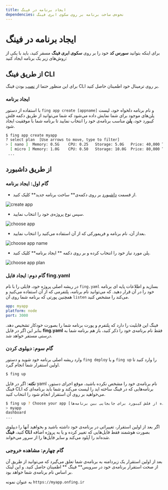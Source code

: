 ```yaml
---
title: ایجاد برنامه در فینگ
dependencies: نحوه‌ی ساخت برنامه بر روی سکوی ابری فینگ
---
```



# ایجاد برنامه در فینگ

برای اینکه بتوانید **سورس کد** خود را بر روی **سکوی ابری فینگ** مسقر کنید، باید با یکی از روش‌های زیر یک برنامه ایجاد کنید:

## از طریق فینگ‌ CLI

برای این منظور حتما از [نصب](/quickstart/installation) بودن فینگ ‌CLI بر روی ترمینال خود اطمینان حاصل کنید.

### ایجاد برنامه

با استفاده از دستور `fing app create [appname]` و نام برنامه دلخواه خود، لیست پلن‌های موجود برای شما نمایش داده می‌شود که شما می‌توانید از طریق دکمه فلش کیبورد خود، **پلن**‌ مناسب برنامه‌ی خود را انتخاب نمایید تا برنامه شما با موفقیت ایجاد شود.

```bash
$ fing app create myapp
? select plan  [Use arrows to move, type to filter]
> [ nano ]	Memory: 0.5G	CPU: 0.25	Storage: 5.0G	Price: 40,000 Tomans
  [ micro ]	Memory: 1.0G	CPU: 0.50	Storage: 10.0G	Price: 80,000 Tomans
 ...

```

## از طریق داشبورد

### گام اول: ایجاد برنامه
- از قسمت ‌[داشبورد](https://cloud.fing.ir) بر روی دکمه‌ی** ساخت برنامه جدید** کلیک کنید. 

![create app](/images/create-app.jpg)

- سپس نوع پروژه‌ی خود را انتخاب نمایید.

![choose app](/images/choose-app.jpg)

- بعداز آن، نام برنامه و فریمورکی که از آن استفاده می‌کنید را انتخاب نمایید.

![choose app name](/images/choose-app-name.jpg)

- پلن مورد نیاز خود را انتخاب کرده و بر روی دکمه ** ایجاد برنامه** کلیک کنید.

![choose app plan](/images/choose-plan.jpg)

### گام دوم: ایجاد فایل fing.yaml

در ریشه اصلی پروژه خود، فایلی را با نام `fing.yaml` بسازید و اطلاعات پایه ای برنامه خود را در آن قرار دهید. که می‌توانید نام برنامه، پلتفرمی که از آن استفاده می‌کنید و همچنین پورتی که برنامه شما روی آن `listen` می‌کند را مشخص کنید.

```yaml
app: myapp
platform: node
port: 3000
```

<Notice variant="info">
  فینگ این قابلیت را دارد که پلتفرم و پورت برنامه شما را بصورت خودکار تشخیص دهد.
  بنابر این اگر در فایل <strong>fing.yaml</strong> فقط نام برنامه‌ی خود را ذکر کنید، باز هم
  برنامه شما به درستی مستقر خواهد شد.
</Notice>

### گام سوم: دیپلوی کردن

وارد ریشه اصلی برنامه خود شوید و دستور `fing deploy` و یا `fing up` را وارد کنید تا اولین استقرار شما انجام گیرد.

```bash
$ fing up
```

<Notice variant="info">
  <strong>نکته</strong>: اگر در فایل yaml نام برنامه‌ی خود را مشخص نکرده باشید،
  موقع اجرای دستور، فینگ CLI برنامه‌هایی که در فینگ ساخته اید را لیست می‌کند و
  شما باید برنامه‌ای که می‌خواهید بر روی آن استقرار انجام شود را انتخاب کنید.
</Notice>

```bash
$ fing up ? Choose your app [استفاده از فلش کیبورد برای جابجایی بین برنامه‌ها]
> myapp
dashboard
...
```

<Notice variant="info">
  اگر بعد از اولین استقرار، تغییراتی در برنامه‌ی خود داشته باشید و بخواهید آنها
  را دیپلوی کنید، <strong>فینگ CLI</strong> بصورت هوشمند فقط فایل‌هایی که تغییر
  کرده و یا به پروژه اضافه شده‌اند را آپلود می‌کند و سایر فایل‌ها را از سرور
  می‌خواند.
</Notice>

### گام چهارم: مشاهده خروجی

بعد از اولین استقرار یک زیردامنه به برنامه‌ی شما تعلق می‌گیرد که می‌توانید از طریق آن از صحت استقرار برنامه‌ی خود در سرویس** فینگ ** اطمینان حاصل کنید. و این لینک بر اساس نام برنامه‌ی شما خواهد بود.

به عنوان نمونه
`https://myapp.onfing.ir`

